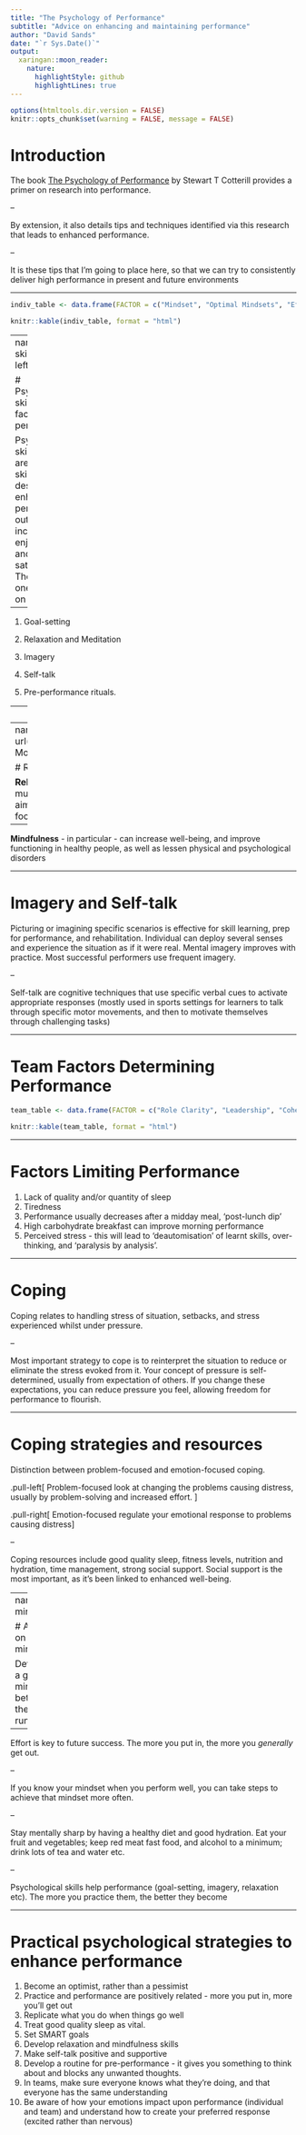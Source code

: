 ```yaml
---
title: "The Psychology of Performance"
subtitle: "Advice on enhancing and maintaining performance"
author: "David Sands"
date: "`r Sys.Date()`" 
output: 
  xaringan::moon_reader:
    nature:
      highlightStyle: github 
      highlightLines: true
---
```


<!-- Example of a comment -->

```r
options(htmltools.dir.version = FALSE)
knitr::opts_chunk$set(warning = FALSE, message = FALSE)
```

# Introduction

The book [The Psychology of Performance](https://www.routledge.com/The-Psychology-of-Performance-1st-Edition/Cotterill/p/book/9781138219205) by Stewart T Cotterill provides a primer on research into performance. 

--

By extension, it also details tips and techniques identified via this research that leads to enhanced performance. 

--

It is these tips that I’m going to place here, so that we can try to consistently deliver high performance in present and future environments

---

```r
indiv_table <- data.frame(FACTOR = c("Mindset", "Optimal Mindsets", "Effective Coping Strategies", "Goal Setting", "Relaxation and Meditation", "Imagery and Self-Talk"), DETAIL = c("A growth mindset outperforms a fixed mindset. Folks with this mindset focus on learning, their invested effort will lead to success, and they embrace their mistakes.", "Optimal meaning that you achieve Flow. To increase the likelihood of experiencing this, you motivate yourself to perform well, achieve an optimal physiological arousal level prior to performance, and have a strong focus", "Handle pressure of situation by reinterpreting it.", "Set SMART goals to guide performance and change behavior if performance is dipping.", "Enhances well-being and handles stress. You can also use this as a coping strategy.", "Pre-imaging situations is conducive to performance in those situations."))
```

```r
knitr::kable(indiv_table, format = "html")
```

---
name: psy-skills
class: left, top

# Psychological skills to facilitate performance

Psychological skills training are cognitive skills designed to enhance performance outcomes, increase enjoyment, and enhance satisfaction. The main ones to focus on are:

--

 1. Goal-setting

 2. Relaxation and Meditation

 3. Imagery

 4. Self-talk

 5. Pre-performance rituals. 

---
name: goal

# Goal setting

**Goal-setting:** setting goals has consistently lead to enhanced performance. Influences behaviour and motivation. Should be SMART (specific, measurable, action-related, realistic, timetabled). Most important aspect is evaluation and re-evaluation, allows monitoring and behavioural change (if required)

---
name: relax_pic
class: left
background-image: url(https://upload.wikimedia.org/wikipedia/commons/thumb/1/19/Mournes_wiki.jpg/1200px-Mournes_wiki.jpg)
background-size: cover

# Relaxation & meditation

**Relaxation and meditation:** two types, ‘muscle to mind’ (involving breathing exercises and muscular relaxation approach) and ‘mind to muscle’ (meditation and autogenic training). Both aim to decrease oxygen consumption, reduce heart rate & respiration, and provide controlled focus of attention

--

**Mindfulness** - in particular - can increase well-being, and improve functioning in healthy people, as well as lessen physical and psychological disorders 

---

# Imagery and Self-talk

Picturing or imagining specific scenarios is effective for skill learning, prep for performance, and rehabilitation. Individual can deploy several senses and experience the situation as if it were real. Mental imagery improves with practice. Most successful performers use frequent imagery. 

--

Self-talk are cognitive techniques that use specific verbal cues to activate appropriate responses (mostly used in sports settings for learners to talk through specific motor movements, and then to motivate themselves through challenging tasks)


---

# Team Factors Determining Performance

```r
team_table <- data.frame(FACTOR = c("Role Clarity", "Leadership", "Cohesion", "Team emotion"), DETAIL = c("Denotes team members knowing what their roles are. Also requires role acceptance and role performance. Members also need to understand roles of other members, and this understanding has to be the same between all members.", "Influencing individuals and groups toward specific goals. Good leaders are good planners, organisers, and decision makers, and are able to empower others to action.", "Togetherness of the team. Can be either task (united in pursuit of goals), or social (united in their social interactions).", "Team members are aware of emotional climate in the team, and may modify their moods to that climate."))
```

```r
knitr::kable(team_table, format = "html")
```

---

# Factors Limiting Performance 

 1. Lack of quality and/or quantity of sleep
 2. Tiredness
 3. Performance usually decreases after a midday meal, ‘post-lunch dip’
 4. High carbohydrate breakfast can improve morning performance
 5. Perceived stress - this will lead to ‘deautomisation’ of learnt skills, over-thinking, and ‘paralysis by analysis’.
 
 
---

# Coping

Coping relates to handling stress of situation, setbacks, and stress experienced whilst under pressure. 

--

Most important strategy to cope is to reinterpret the situation to reduce or eliminate the stress evoked from it. Your concept of pressure is self-determined, usually from expectation of others. If you change these expectations, you can reduce pressure you feel, allowing freedom for performance to flourish. 

---

# Coping strategies and resources

Distinction between problem-focused and emotion-focused coping. 

.pull-left[
Problem-focused look at changing the problems causing distress, usually by problem-solving and increased effort. 
]

.pull-right[
Emotion-focused regulate your emotional response to problems causing distress
]

--

Coping resources include good quality sleep, fitness levels, nutrition and hydration, time management, strong social support. Social support is the most important, as it’s been linked to enhanced well-being.  

---
name: mindset

# Advice on your mindset

Developing a growth mindset is better in the long run

--

Effort is key to future success. The more you put in, the more you _generally_ get out. 

--

If you know your mindset when you perform well, you can take steps to achieve that mindset more often. 

--

Stay mentally sharp by having a healthy diet and good hydration. Eat your fruit and vegetables; keep red meat fast food, and alcohol to a minimum; drink lots of tea and water etc. 

--

Psychological skills help performance (goal-setting, imagery, relaxation etc). The more you practice them, the better they become

---

# Practical psychological strategies to enhance performance

 1. Become an optimist, rather than a pessimist
 2. Practice and performance are positively related - more you put in, more you’ll get out
 3. Replicate what you do when things go well
 4. Treat good quality sleep as vital.
 5. Set SMART goals
 6. Develop relaxation and mindfulness skills
 7. Make self-talk positive and supportive
 8. Develop a routine for pre-performance - it gives you something to think about and blocks any unwanted thoughts.
 9. In teams, make sure everyone knows what they’re doing, and that everyone has the same understanding
 10. Be aware of how your emotions impact upon performance (individual and team) and understand how to create your preferred response (excited rather than nervous)
